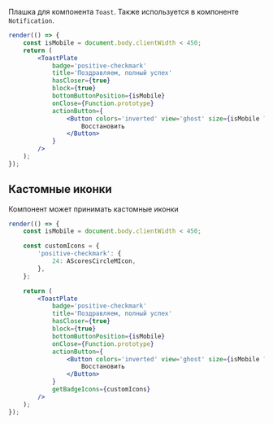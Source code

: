 Плашка для компонента `Toast`. Также используется в компоненте `Notification`.

```jsx live
render(() => {
    const isMobile = document.body.clientWidth < 450;
    return (
        <ToastPlate
            badge='positive-checkmark'
            title='Поздравляем, полный успех'
            hasCloser={true}
            block={true}
            bottomButtonPosition={isMobile}
            onClose={Function.prototype}
            actionButton={
                <Button colors='inverted' view='ghost' size={isMobile ? 'xs' : 's'}>
                    Восстановить
                </Button>
            }
        />
    );
});
```


## Кастомные иконки

Компонент может принимать кастомные иконки

```jsx live
render(() => {
    const isMobile = document.body.clientWidth < 450;

    const customIcons = {
        'positive-checkmark': {
            24: AScoresCircleMIcon,
        },
    };

    return (
        <ToastPlate
            badge='positive-checkmark'
            title='Поздравляем, полный успех'
            hasCloser={true}
            block={true}
            bottomButtonPosition={isMobile}
            onClose={Function.prototype}
            actionButton={
                <Button colors='inverted' view='ghost' size={isMobile ? 'xs' : 's'}>
                    Восстановить
                </Button>
            }
            getBadgeIcons={customIcons}
        />
    );
});
```
